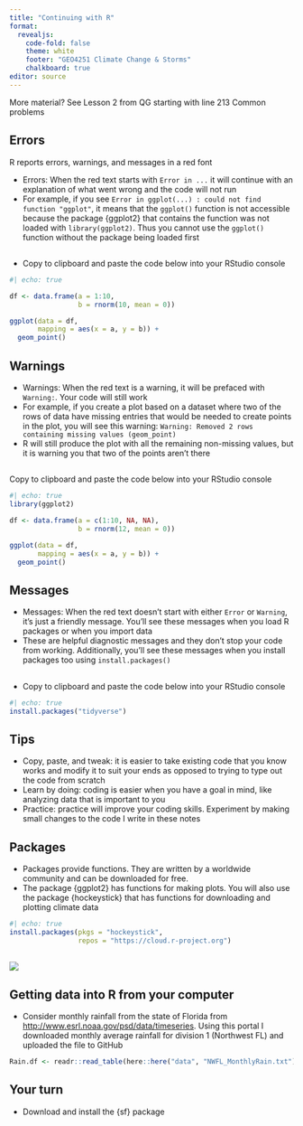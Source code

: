 ```yaml
---
title: "Continuing with R"
format: 
  revealjs:
    code-fold: false
    theme: white
    footer: "GEO4251 Climate Change & Storms"
    chalkboard: true
editor: source
---
```


More material? See Lesson 2 from QG starting with line 213 Common problems

## Errors

R reports errors, warnings, and messages in a red font

-   Errors: When the red text starts with `Error in ...` it will continue with an explanation of what went wrong and the code will not run
-   For example, if you see `Error in ggplot(...) : could not find function "ggplot"`, it means that the `ggplot()` function is not accessible because the package {ggplot2} that contains the function was not loaded with `library(ggplot2)`. Thus you cannot use the `ggplot()` function without the package being loaded first

## 

-   Copy to clipboard and paste the code below into your RStudio console

```r
#| echo: true

df <- data.frame(a = 1:10, 
                 b = rnorm(10, mean = 0))

ggplot(data = df,
       mapping = aes(x = a, y = b)) +
  geom_point()
```

## Warnings

-   Warnings: When the red text is a warning, it will be prefaced with `Warning:`. Your code will still work
-   For example, if you create a plot based on a dataset where two of the rows of data have missing entries that would be needed to create points in the plot, you will see this warning: `Warning: Removed 2 rows containing missing values (geom_point)`
-   R will still produce the plot with all the remaining non-missing values, but it is warning you that two of the points aren't there

## 

Copy to clipboard and paste the code below into your RStudio console

```r
#| echo: true
library(ggplot2)

df <- data.frame(a = c(1:10, NA, NA), 
                 b = rnorm(12, mean = 0))

ggplot(data = df,
       mapping = aes(x = a, y = b)) +
  geom_point()
```

## Messages

-   Messages: When the red text doesn't start with either `Error` or `Warning`, it's just a friendly message. You'll see these messages when you load R packages or when you import data
-   These are helpful diagnostic messages and they don't stop your code from working. Additionally, you'll see these messages when you install packages too using `install.packages()`

## 

-   Copy to clipboard and paste the code below into your RStudio console

```r
#| echo: true
install.packages("tidyverse")
```

## Tips

-   Copy, paste, and tweak: it is easier to take existing code that you know works and modify it to suit your ends as opposed to trying to type out the code from scratch
-   Learn by doing: coding is easier when you have a goal in mind, like analyzing data that is important to you
-   Practice: practice will improve your coding skills. Experiment by making small changes to the code I write in these notes

## Packages

-   Packages provide functions. They are written by a worldwide community and can be downloaded for free.
-   The package {ggplot2} has functions for making plots. You will also use the package {hockeystick} that has functions for downloading and plotting climate data

```r
#| echo: true
install.packages(pkgs = "hockeystick",
                 repos = "https://cloud.r-project.org")
```

##

![](figures/install-packages.png)

## Getting data into R from your computer

-   Consider monthly rainfall from the state of Florida from  <http://www.esrl.noaa.gov/psd/data/timeseries>. Using this portal I downloaded monthly average rainfall for division 1 (Northwest FL) and uploaded the file to GitHub

```r
Rain.df <- readr::read_table(here::here("data", "NWFL_MonthlyRain.txt"))
```

## Your turn

-   Download and install the {sf} package

